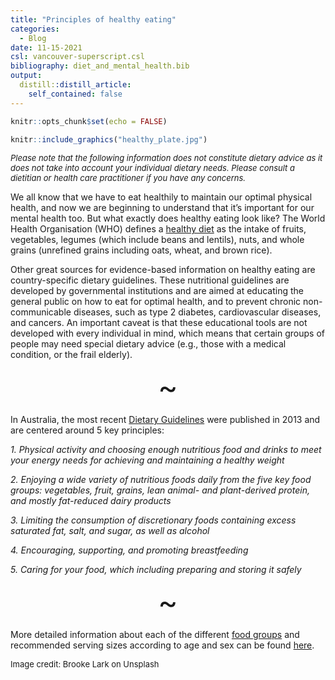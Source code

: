 ```yaml
---
title: "Principles of healthy eating"
categories:
  - Blog
date: 11-15-2021
csl: vancouver-superscript.csl
bibliography: diet_and_mental_health.bib
output:
  distill::distill_article:
    self_contained: false
---
```


```r
knitr::opts_chunk$set(echo = FALSE)
```

```r
knitr::include_graphics("healthy_plate.jpg")
```

<font size="2">*Please note that the following information does not constitute dietary advice as it does not take into account your individual dietary needs. Please consult a dietitian or health care practitioner if you have any concerns.*</font>

We all know that we have to eat healthily to maintain our optimal physical health, and now we are beginning to understand that it's important for our mental health too. But what exactly does healthy eating look like? The World Health Organisation (WHO) defines a [healthy diet](https://www.who.int/news-room/fact-sheets/detail/healthy-diet) as the intake of fruits, vegetables, legumes (which include beans and lentils), nuts, and whole grains (unrefined grains including oats, wheat, and brown rice).

Other great sources for evidence-based information on healthy eating are country-specific dietary guidelines. These nutritional guidelines are developed by governmental institutions and are aimed at educating the general public on how to eat for optimal health, and to prevent chronic non-communicable diseases, such as type 2 diabetes, cardiovascular diseases, and cancers. An important caveat is that these educational tools are not developed with every individual in mind, which means that certain groups of people may need special dietary advice (e.g., those with a medical condition, or the frail elderly).

<center><font size="8">~</font></center>

In Australia, the most recent [Dietary Guidelines](https://www.eatforhealth.gov.au/guidelines) were published in 2013 and are centered around 5 key principles:

*1. Physical activity and choosing enough nutritious food and drinks to meet your energy needs for achieving and maintaining a healthy weight*

*2. Enjoying a wide variety of nutritious foods daily from the five key food groups: vegetables, fruit, grains, lean animal- and plant-derived protein, and mostly fat-reduced dairy products*

*3. Limiting the consumption of discretionary foods containing excess saturated fat, salt, and sugar, as well as alcohol*

*4. Encouraging, supporting, and promoting breastfeeding*

*5. Caring for your food, which including preparing and storing it safely*

<center><font size="8">~</font></center>

More detailed information about each of the different [food groups](https://www.eatforhealth.gov.au/food-essentials/five-food-groups) and recommended serving sizes according to age and sex can be found [here](https://www.eatforhealth.gov.au/food-essentials/how-much-do-we-need-each-day/serve-sizes).


<font size="2">Image credit: Brooke Lark on Unsplash</font>
